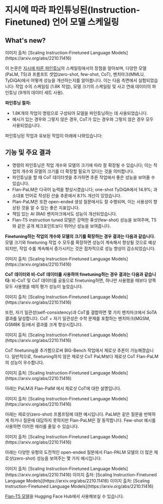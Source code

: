 # 지시에 따라 파인튜닝된(Instruction-Finetuned) 언어 모델 스케일링


## What's new?

<Screenshot src={FLAN1} alt="FLAN1" />
이미지 출처: [Scaling Instruction-Finetuned Language Models](https://arxiv.org/abs/2210.11416)

이 논문은 [지시에 따른 파인튜닝](https://arxiv.org/pdf/2109.01652.pdf)의 스케일링에서의 장점을 알아보며, 다양한 모델(PaLM, T5)과 프롬프트 셋업(zero-shot, few-shot, CoT), 벤치마크(MMLU, TyDiQA)에서 어떻게 성능을 개선하는지를 알아봅니다. 이는 다음 측면에서 실험되었습니다: 작업 수의 스케일링 (1.8K 작업), 모델 크기의 스케일링 및 사고 연쇄 데이터의 파인튜닝 (9개의 데이터 세트 사용).

**파인튜닝 절차:**
- 1.8K개의 작업이 명렁으로 구성되어 모델을 파인튜닝하는 데 사용되었습니다.
- 예시가 있는 경우와 그렇지 않은 경우, CoT가 있는 경우와 그렇지 않은 경우 모두 사용되었습니다.

파인튜닝된 작업과 유보된 작업이 아래에 나와있습니다:

<Screenshot src={FLAN11} alt="FLAN11" />

## 기능 및 주요 결과

- 명령의 파인튜닝은 작업 개수와 모델의 크기에 따라 잘 확장될 수 있습니다; 이는 작업의 개수와 모델의 크기를 더 확장할 필요가 있다는 것을 의미합니다.
- 파인튜닝을 할 때 CoT 데이터셋을 추가하면 추론 작업에서 좋은 성능을 보여줄 수 있습니다.
- Flan-PaLM은 다국어 능력을 향상시켰습니다; one-shot TyDiQA에서 14.9%; 과소대표 언어로 작성된 산술 추론에서 8.1% 개선이 있었습니다.
- Plan-PaLM은 또한 open-ended 생성 질문에서도 잘 수행되며, 이는 사용성이 향상된 것을 알 수 있는 좋은 지표입니다.
- 책임 있는 AI (RAI) 벤치마크에서도 성능이 개선되었습니다.
- Flan-T5 instruction tuned 모델은 강력한 퓨샷(few-shot) 성능을 보여주며, T5와 같은 공개 체크포인트보다 뛰어난 성능을 보여줍니다.

**Finetuning하는 작업의 개수와 모델의 크기를 확장하는 경우 결과는 다음과 같습니다.** 모델 크기와 finetuning 작업 수 모두를 확장하면 성능이 계속해서 향상될 것으로 예상되지만, 작업 수를 계속해서 증가시키는 것은 점차적으로 성능 향상이 감소되었습니다.

<Screenshot src={FLAN2} alt="FLAN2" />
이미지 출처: [Scaling Instruction-Finetuned Language Models](https://arxiv.org/abs/2210.11416)

**CoT 데이터와 비-CoT 데이터를 사용하여 finetuning하는 경우 결과는 다음과 같습니다:** 비-CoT 및 CoT 데이터를 공동으로 finetuning하면, 하나만 사용했을 때보다 양쪽 모두 사용했을 때의 평가 성능이 높았습니다.

<Screenshot src={FLAN3} alt="FLAN3" />
이미지 출처: [Scaling Instruction-Finetuned Language Models](https://arxiv.org/abs/2210.11416)

또한, 자기 일관성(self-consistency)과 CoT를 결합하면 몇 가지 벤치마크에서 SoTA 결과를 달성합니다. CoT + 자기 일관성은 수학 문제를 포함하는 벤치마크(MGSM, GSM8K 등)에서 결과를 크게 향상시킵니다.

<Screenshot src={FLAN4} alt="FLAN4" />
이미지 출처: [Scaling Instruction-Finetuned Language Models](https://arxiv.org/abs/2210.11416)

CoT finetuning을 추가함으로써 BIG-Bench 작업에서 제로샷 추론이 가능해졌습니다. 일반적으로, finetuning하지 않은 제로샷 CoT PaLM보다 제로샷 CoT Flan-PaLM의 성능이 우수합니다.

<Screenshot src={FLAN6} alt="FLAN6" />
이미지 출처: [Scaling Instruction-Finetuned Language Models](https://arxiv.org/abs/2210.11416)

아래는 PaLM과 Flan-PalM 에서 제로샷 CoT에 대한 설명입니다.

<Screenshot src={FLAN5} alt="FLAN5" />
이미지 출처: [Scaling Instruction-Finetuned Language Models](https://arxiv.org/abs/2210.11416)

아래는 제로샷(zero-shot) 프롬프팅에 대한 예시입니다. PaLM은 같은 질문을 반복하게 하거나 질문에 대답하지 못하지만 Flan-PaLM은 잘 동작합니다. Few-shot 예시를 사용하면 이러한 에러를 줄일 수 있습니다.

<Screenshot src={FLAN7} alt="FLAN7" />
이미지 출처: [Scaling Instruction-Finetuned Language Models](https://arxiv.org/abs/2210.11416)

아래는 다양한 유형의 도전적인 open-ended 질문에서 Flan-PALM 모델의 더 많은 제로샷(zero-shot) 성능을 보여주는 몇 가지 예시입니다:

<Screenshot src={FLAN8} alt="FLAN8" />
이미지 출처: [Scaling Instruction-Finetuned Language Models](https://arxiv.org/abs/2210.11416)


<Screenshot src={FLAN9} alt="FLAN9" />
이미지 출처: [Scaling Instruction-Finetuned Language Models](https://arxiv.org/abs/2210.11416)

<Screenshot src={FLAN10} alt="FLAN10" />
이미지 출처: [Scaling Instruction-Finetuned Language Models](https://arxiv.org/abs/2210.11416)

[Flan-T5 모델](https://huggingface.co/google/flan-t5-xxl)을 Hugging Face Hub에서 사용해보실 수 있습니다.